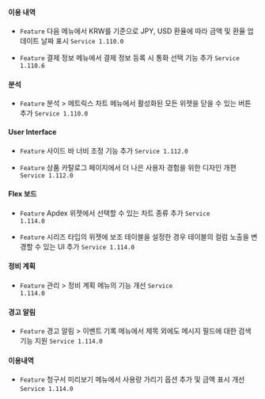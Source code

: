 #### 이용 내역​

- <code class="Feature">Feature</code> 다음 메뉴에서 KRW를 기준으로 JPY, USD 환율에 따라 금액 및 환율 업데이트 날짜 표시 <code class='changelog-service'>Service 1.110.0​</code>

- <code class="Feature">Feature</code> <span class="uitext">결제 정보</span> 메뉴에서 결제 정보 등록 시 통화 선택 기능 추가 <code class='changelog-service'>Service 1.110.6​</code>

#### 분석​

- <code class="Feature">Feature</code> <span class="uitext">분석</span> &gt; <span class="uitext">메트릭스 차트</span> 메뉴에서 활성화된 모든 위젯을 닫을 수 있는 버튼 추가 <code class='changelog-service'>Service 1.110.0​</code>

#### User Interface​

- <code class="Feature">Feature</code> 사이드 바 너비 조정 기능 추가 <code class='changelog-service'>Service 1.112.0​</code>

- <code class="Feature">Feature</code> <span class="uitext">상품 카탈로그</span> 페이지에서 더 나은 사용자 경험을 위한 디자인 개편 <code class='changelog-service'>Service 1.112.0​</code>

#### Flex 보드​

- <code class="Feature">Feature</code> Apdex 위젯에서 선택할 수 있는 차트 종류 추가 <code class='changelog-service'>Service 1.114.0​</code>

- <code class="Feature">Feature</code> 시리즈 타입의 위젯에 보조 테이블을 설정한 경우 테이블의 컬럼 노출을 변경할 수 있는 UI 추가 <code class='changelog-service'>Service 1.114.0​</code>

#### 정비 계획​

- <code class="Feature">Feature</code> <span class="uitext">관리</span> &gt; <span class="uitext">정비 계획</span> 메뉴의 기능 개선 <code class='changelog-service'>Service 1.114.0​</code>

#### 경고 알림​

- <code class="Feature">Feature</code> <span class="uitext">경고 알림</span> &gt; <span class="uitext">이벤트 기록</span> 메뉴에서 제목 외에도 메시지 필드에 대한 검색 기능 지원 <code class='changelog-service'>Service 1.114.0​</code>

#### 이용내역​

- <code class="Feature">Feature</code> <span class="uitext">청구서 미리보기</span> 메뉴에서 사용량 가리기 옵션 추가 및 금액 표시 개선 <code class='changelog-service'>Service 1.114.0​</code>

